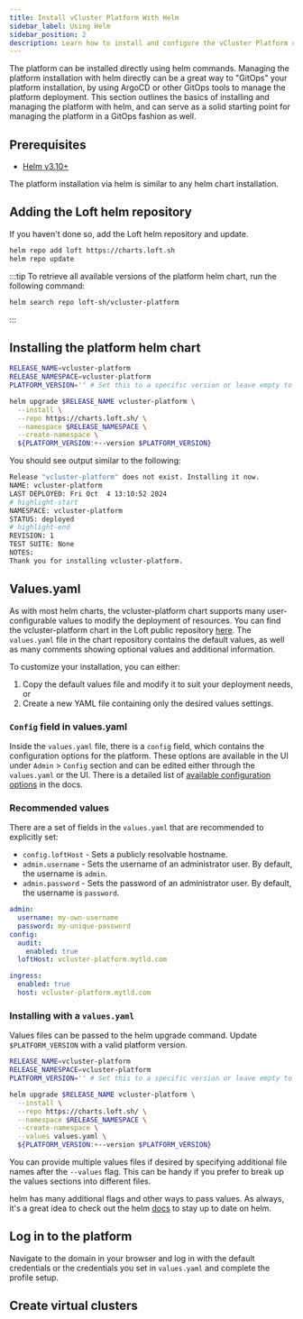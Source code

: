 ```yaml
---
title: Install vCluster Platform With Helm
sidebar_label: Using Helm
sidebar_position: 2
description: Learn how to install and configure the vCluster Platform using helm
---
```



The platform can be installed directly using helm commands. Managing the platform installation with helm directly can be a great way to "GitOps" your platform
installation, by using ArgoCD or other GitOps tools to manage the platform deployment. This section outlines the basics of installing and managing the platform with
helm, and can serve as a solid starting point for managing the platform
in a GitOps fashion as well.

## Prerequisites

- [Helm v3.10+](https://helm.sh/docs/helm/helm_install/)

The platform installation via helm is similar to any helm chart installation.

## Adding the Loft helm repository

If you haven't done so, add the Loft helm repository and update.

```bash title="Add Loft helm repository"
helm repo add loft https://charts.loft.sh
helm repo update
```

:::tip
To retrieve all available versions of the platform helm chart, run the following command:

```bash title="List available platform versions"
helm search repo loft-sh/vcluster-platform
```
:::

## Installing the platform helm chart

```bash title="Install the platform"
RELEASE_NAME=vcluster-platform
RELEASE_NAMESPACE=vcluster-platform
PLATFORM_VERSION='' # Set this to a specific version or leave empty to install the latest version

helm upgrade $RELEASE_NAME vcluster-platform \
  --install \
  --repo https://charts.loft.sh/ \
  --namespace $RELEASE_NAMESPACE \
  --create-namespace \
  ${PLATFORM_VERSION:+--version $PLATFORM_VERSION}
```

You should see output similar to the following:

```bash
Release "vcluster-platform" does not exist. Installing it now.
NAME: vcluster-platform
LAST DEPLOYED: Fri Oct  4 13:10:52 2024
# highlight-start
NAMESPACE: vcluster-platform
STATUS: deployed
# highlight-end
REVISION: 1
TEST SUITE: None
NOTES:
Thank you for installing vcluster-platform.
```

## Values.yaml

As with most helm charts, the vcluster-platform chart supports many
user-configurable values to modify the deployment of resources. You can find the
vcluster-platform chart in the Loft public repository
[here](https://github.com/loft-sh/loft/tree/master/chart). The `values.yaml`
file in the chart repository contains the default values, as well as many
comments showing optional values and additional information.

To customize your installation, you can either:
1. Copy the default values file and modify it to suit your deployment needs, or
2. Create a new YAML file containing only the desired values settings.

### `Config` field in values.yaml

Inside the `values.yaml` file, there is a `config` field, which contains the
configuration options for the platform. These options are available in the UI
under `Admin` > `Config` section and can be edited either through the
`values.yaml` or the UI. There is a detailed list of [available configuration
options](../configure/config) in the docs.

### Recommended values

There are a set of fields in the `values.yaml` that are recommended to explicitly set:

* `config.loftHost` - Sets a publicly resolvable hostname.
* `admin.username` - Sets the username of an administrator user. By default, the username is `admin`.
* `admin.password` - Sets the password of an administrator user. By default, the username is `password`.

```yaml title="Recommended values.yaml and config section."
admin:
  username: my-own-username
  password: my-unique-password
config:
  audit:
    enabled: true
  loftHost: vcluster-platform.mytld.com

ingress:
  enabled: true
  host: vcluster-platform.mytld.com
```

### Installing with a `values.yaml`

Values files can be passed to the helm upgrade command. Update `$PLATFORM_VERSION` with a valid platform version.

```bash title="Install with custom values.yaml."
RELEASE_NAME=vcluster-platform
RELEASE_NAMESPACE=vcluster-platform
PLATFORM_VERSION='' # Set this to a specific version or leave empty to install the latest version

helm upgrade $RELEASE_NAME vcluster-platform \
  --install \
  --repo https://charts.loft.sh/ \
  --namespace $RELEASE_NAMESPACE \
  --create-namespace \
  --values values.yaml \
  ${PLATFORM_VERSION:+--version $PLATFORM_VERSION}
```

You can provide multiple values files if desired by specifying additional
file names after the `--values` flag. This can be handy if you prefer to break up
the values sections into different files.

helm has many additional flags and other ways to pass values. As always, it's a great idea to check out the helm [docs](https://helm.sh/docs/) to stay up to date on helm.

## Log in to the platform

<LoginToPlatformAfterHelmInstall/>

Navigate to the domain in your browser and log in with the default credentials or
the credentials you set in `values.yaml` and complete the profile setup.

## Create virtual clusters

<InstallNextSteps />
